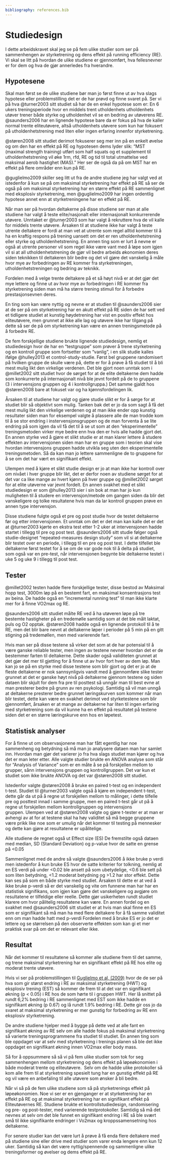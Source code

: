 ```yaml
---
bibliography: references.bib
---
```


# Studiedesign

I dette arbeidskravet skal jeg se på fem ulike studier som ser på sammenhengen av styrketrening og dens effekt på running efficiency (RE). Vi skal se litt på hvordan de ulike studiene er gjennomført, hva fellesnevner er for dem og hva de gjør annerledes fra hverandre.

## Hypotesene

Skal man først se de ulike studiene bør man jo først finne ut av hva slags hypotese eller problemstilling det er de har prøvd og finne svaret på. Ser vi på hva @turner2003 sitt studiet så har de en enkel hypotese som er: En 6 ukers treningsperiode hvor en middels trent utholdenhets utholdenhets utøver trener både styrke og utholdenhet vil se en bedring av utøverens RE. @saunders2006 har en lignende hypotese bare da er fokus på hva de kaller normal trente eliteutøvere, altså utholdenhets utøvere som kun har fokusert på utholdenhetstrening med liten eller ingen erfaring innenfor styrketrening.

@støren2008 sitt studiet derimot fokuserer seg mer inn på en enkelt øvelse og om den har en effekt på RE og hypotesen dems lyder slik: "MST (maximal strength training) utført som half squats og et supplement til utholdenhetstrening vil øke 1rm, rfd, RE og tid til total utmattelse ved maksimal aerob hastighet (MAS)." Her ser de også da på om MST har en effekt på flere områder enn kun på RE.

@guglielmo2009 skiller seg litt ut fra de andre studiene jeg har valgt ved at istedenfor å kun se på om maksimal styrketrening har effekt på RE så ser de også på om maksimal styrketrening har en større effekt på RE sammenlignet med eksplosiv styrketrening, men @guglielmo2009 har ingen ordentlig hypotese annet enn at styrketreningene har en effekt på RE.

Når man ser på hvordan deltakerne på disse studiene ser man at alle studiene har valgt å teste elite/nasjonalt eller internasjonalt konkurrerende utøvere. Unntaket er @turner2003 som har valgt å rekruttere hva de vil kalle for middels trente utøvere. Årsaken til at studiene ikke har valgt å teste utrente deltakere er fordi at man vet at utrente som regel alltid kommer til å ha en kraftig respons på trening uansett om det er ren utholdenhetstrening eller styrke og utholdenhetstrening. En annen ting som er lurt å nevne er også at utrente personer vil som regel ikke være vant med å løpe som igjen vil si at all utholdenhetstrening de gjør vil bedre arbeids økonomien deres siden teknikken til deltakeren blir bedre og det vil gjøre det vanskelig å måle hvor mye av forbedringen av RE kommer fra styrketreningen, utholdenhetstreningen og bedring av teknikk.

Fordelen med å velge trente deltakere på et så høyt nivå er at det gjør det mye lettere og finne ut av hvor mye av forbedringen i RE kommer fra styrketrening siden man må ha større trening stimuli for å forbedre prestasjonsevnen deres.

En ting som kan være nyttig og nevne er at studien til @saunders2006 sier at de ser på om styrketrening har en akutt effekt på RE siden de har sett ved et tidligere studiet at kunstig høydetrening har vist en positiv effekt hos eliteutøvere, men grunnet at ikke alle lag og utøvere ikke har tilgang på dette så ser de på om styrketrening kan være en annen treningsmetode på å forbedre RE.

De fem forskjellige studiene brukte lignende studiedesign, nemlig et studiedesign hvor de har en "testgruppe" som prøver å trene styrketrening og en kontroll gruppe som fortsetter som "vanlig", i en slik studie kalles ifølge @hulley2013 et control-study-studie. Først bel gruppene randomisert på hvilken gruppe de skulle være på, dette er for å prøve å få studiet til å bli mest mulig likt den virkelige verdenen. Det ble gjort noen unntak som i @millet2002 sitt studiet hvor de sørget for at de elite deltakerne dem hadde som konkurrerte på internasjonalt nivå ble jevnt fordelt på de to gruppene (3 i intervensjons gruppen og 4 i kontrollgruppa.) Det samme gjaldt hos @støren2008 bare at fokuset var og ha kjønnsfordelingen lik.

Årsaken til at studiene har valgt og gjøre studie slikt er for å sørge for at studiet blir så objektivt som mulig. Tanken bak det er jo da som sagt å få det mest mulig likt den virkelige verdenen og at man ikke ender opp kunstig resultater siden man for eksempel valgte å plassere alle de man trodde kom til å se stor endring i instervensjonsgruppen og de man forventa å se lite endring på som igjen da vil få det til å se ut som at den "eksperimentelle" treningsmetoden virker mye bedre enn hva den er hvis alle hadde gjort det. En annen styrke ved å gjøre et slikt studie er at man klarer lettere å studere effekten av intervensjonen siden man har en gruppe som i teorien skal vise hvordan intervensjons gruppen hadde utvikla seg uten den eksperimentelle treningsmetoden. Så da kan man jo lettere sammenligne de to gruppene for å se om det har vært en signifikant effekt.

Ulempen med å kjøre et slikt studie design er jo at man ikke har kontroll over om nivået i hver gruppe blir likt, det er derfor noen av studiene sørget for at det var ca like mange av hvert kjønn på hver gruppe og @millet2002 sørget for at elite utøverne var jevnt fordelt. En annen svakhet med et slikt studiedesign er som @hulley2013 sier i sin bok at man har jo kun muligheten til å studere en intervensjon/metode om gangen siden da blir det vanskeligere og tolke resultatene hvis man da lar kontroll gruppen prøve en annen type intervensjon.

Disse studiene fulgte også et pre og post studie hvor de testet deltakerne før og etter intervensjonen. Et unntak om det er det man kan kalle det er det at @turner2003 kjørte en ekstra test etter 1-2 uker at intervensjonen hadde startet i tillegg til pre og post test. @saunders2006 sitt studie følger også studie-designet "repeated-measures design study" som vil si at deltakerne blir testet over en periode, i tillegg til en pre og post test. I dette tilfellet ble deltakerne først testet for å se om de var gode nok til å delta på studiet, som også var en pre-test, når intervensjonen begynte ble deltakerne testet i uke 5 og uke 9 i tillegg til post test.

## Tester

@millet2002 testen hadde flere forskjellige tester, disse bestod av Maksimal hopp test, 3000m løp på en bestemt fart, en maksimal konsentrasjons test av beina. De hadde også en "incremental running test" til man ikke klarte mer for å finne VO2max og RE. 

@saunders2006 sitt studiet målte RE ved å ha utøveren løpe på tre bestemte hastigheter på en tredemølle samtidig som at det ble målt laktat, puls og O2 opptak. @støren2008 hadde også en lignende protokoll til å te RE, men det blir bare nevnt at deltakerne løper i perioder på 5 min på en gitt stigning på tredemøllen, men med varierende fart. 

Hvis man ser på disse testene så virker det som at de har potensial til å være ganske reliable tester, men ingen av testene nevner hvordan det er de bestemmer farten til deltakerne. Dette skader også validiteten grunnet at det gjør det mer til gjetting for å finne ut av hvor fort hver av dem løp. Man kan jo se på en styrke med disse testene som blir gjort og det er jo at de fleste deltakerne er nok sannsynligvis vandt med å gjennomføre slike tester grunnet at det er ganske høyt nivå på deltakerne gjennom testene og siden dataen blir skjult for dem fra pre til posttest så unngår man til best evne at man presterer bedre på grunn av ren psykologi. Samtidig så vil man unngå at deltakerne presterer bedre grunnet læringskurven som kommer når man blir testet, dette kan være en svakhet derimot ved styrketestene som blir gjennomført, årsaken er at mange av deltakerne har liten til ingen erfaring med styrketrening som da vil kunne ha en effekt på resultatet på testene siden det er en større læringskurve enn hos en løpetest. 

## Statistisk analyser

For å finne ut om observasjonene man har fått egentlig har noe sammenheng og betydning så må man jo analysere dataen man har samlet inn. Hvordan man gjør det varierer jo fra hva slags studiet man kjører og hva det er man leter etter. Alle valgte studier brukte en ANOVA analyse som står for "Analysis of Variance" som er en måte å se på forskjellen mellom to grupper, sånn intervensjons gruppen og kontrollgruppen. Det var kun et studiet som ikke brukte ANOVA og det var @støren2008 sitt studiet.

Istedenfor valgte @støren2008 å bruke en paired t-test og en independent t-test. Studiet til @turner2003 valgte også å kjøre en independent t-test, dette går da ut på å regne ut forskjellen mellom to målinger, i dette tilfelle pre og posttest innad i samme gruppe, men en paired t-test går ut på å regne ut forskjellen mellom kontrollgruppen og intervensjons gruppen. Ulempen ved at @støren2008 valgte og gjøre t-tester er at man er avhengi av at for at testene skal ha høy validitet så må begge gruppene være prikk like noe som er umulig når det kommer til testing på mennesker og dette kan gjøre at resultatene er upålitelige.

Alle studiene de regnet også ut Effect size (ES) De fremstilte også dataen med median, SD (Standard Deviation) og p-value hvor de satte en grense på \<0.05

Sammenlignet med de andre så valgte @saunders2006 å ikke bruke p verdi men istedenfor å kun bruke ES hvor de satte kriterier for tolkning, nemlig at en ES verdi på under \<0.02 ble ansett på som ubetydelige, \<0.6 ble sett på som liten betydning, \<1.2 moderat betydning og \>1.2 har stor effekt. Dette kan ses på som en både styrke med studiet. Årsaken til dette er at ved å ikke bruke p-verdi så er det vanskelig og vite om funnene man har har en statistisk signifikans, som igjen kan gjøre det vanskeligere og avgjøre om resultatene er tilfeldige eller reelle. Dette gjør usikerheten rundt studiet klarere om hvor pålitelig resultatene kan være. En annen fordel og en svakhet med @saunders2006 sitt studiet er at hvis man skal finne en ES som er signifikant så må man ha med flere deltakere for å få samme validitet enn om man hadde hatt med p-verdi Fordelen med å bruke ES er jo det er lettere og se størrelsen på den observerte effekten som kan gi et mer praktisk svar på om det er relevant eller ikke.

## Resultat

Når det kommer til resultatene så kommer alle studiene frem til det samme, og trene maksimal styrketrening har en signifikant effekt på RE hos elite og moderat trente utøvere. 

Hvis vi ser på problemstillingen til [Guglielmo et al, (2009)](https://www.zotero.org/google-docs/?EYy3RW) hvor de de ser på hva som gir størst endring i RE av maksimal styrketrening (HWT) og eksplosiv trening (EST) så kommer de frem til at det var en signifikant økning (p \< 0.05) i RE hos de som hørte til i gruppen HWT. Her lå snittet på rundt 6,2% bedring i RE sammenlignet med EST som ikke hadde en signifikant økning (p 0.67) og lå rundt 1.9% bedring i RE. Dette gir oss jo da svaret at maksimal styrketrening er mer gunstig for forbedring av RE enn eksplosiv styrketrening.

De andre studiene hjelper med å bygge på dette ved at alle fant en signifikant økning av RE selv om alle hadde fokus på maksimal styrketrening så varierte treningsprogrammene fra studiet til studiet. En annen ting som ble oppdaget var at selv med styrketrening i trenings planen så ble det ikke oppdaget en signifikant økning innen VO2max eller body mass. 

Så for å oppsummere så så vi på fem ulike studier som tok for seg sammenhengen mellom styrketrening og dens effekt på løpeøkonomien i både moderat trente og eliteutøvere.  Selv om de hadde ulike protokoller så kom alle frem til at styrketrening spesielt tung har en gunstig effekt på RE og vil være en anbefaling til alle utøvere som ønsker å bli bedre.

Når vi så på de fem ulike studiene som så på styrketrenings effekt på løpeøkonomien. Noe vi ser er en gjenganger er at styrketrening har en effekt på RE og at maksimal styrketrening har en signifikant effekt på Eliteutøvernes RE. Studiene brukte et kontrollstudiedesign, randomisering og pre- og post-tester, med varierende testprotokoller. Samtidig så må det nevnes at selv om det ble funnet en signifikant endring i RE så ble svært små til ikke signifikante endringer i Vo2max og kroppssamensetning hos deltakerne.

For senere studier kan det være lurt å prøve å få enda flere deltakere med på studiene sine eller drive med studier som varer enda lengere enn kun 12 uker. Samtidig så kan det være nyttig/spennende og sammenligne ulike treningsformer og øvelser og dems effekt på RE.
